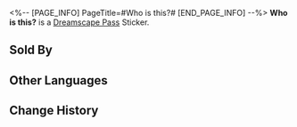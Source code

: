 <%-- [PAGE_INFO]
PageTitle=#Who is this?#
[END_PAGE_INFO] --%>
{{Stub|Location information}}
{{Item Infobox
|id          = 223080
|image       = Dreamscape Pass Sticker Text.png
|type        = Dreamscape Pass Sticker
|type2       = Dreamchaser Stickers
|invCategory = 
|rarity      = 4
|effect      = Digital stickers that can be used to decorate the pages of the Dreamtour Handbook. They come in many different styles.
|description = 
|source1     = [[Find Quinn in Oti Mall and restore her missing emotions]]
}}
{{Description|Without the hints provided by the system, you can't recall this person's name at all.}}
'''Who is this?''' is a [[Dreamscape Pass]] Sticker.

==Sold By==
{{Shop Availability}}

==Other Languages==
{{Other Languages
|en   = Who is this?
|zhs  = 你哪位？
|zht  = 你哪位？
|ja   = どちら様？
|ko   = 누구세요?
|es   = ¿Quién eres?
|fr   = Qui est-ce ?
|ru   = Кто ты?
|th   = ใครเนี่ย?
|vi   = Bạn Là Ai?
|de   = Wer bist du noch mal?
|id   = Kamu Siapa?
|pt   = Quem é?
}}

==Change History==
{{Change History|2.0}}